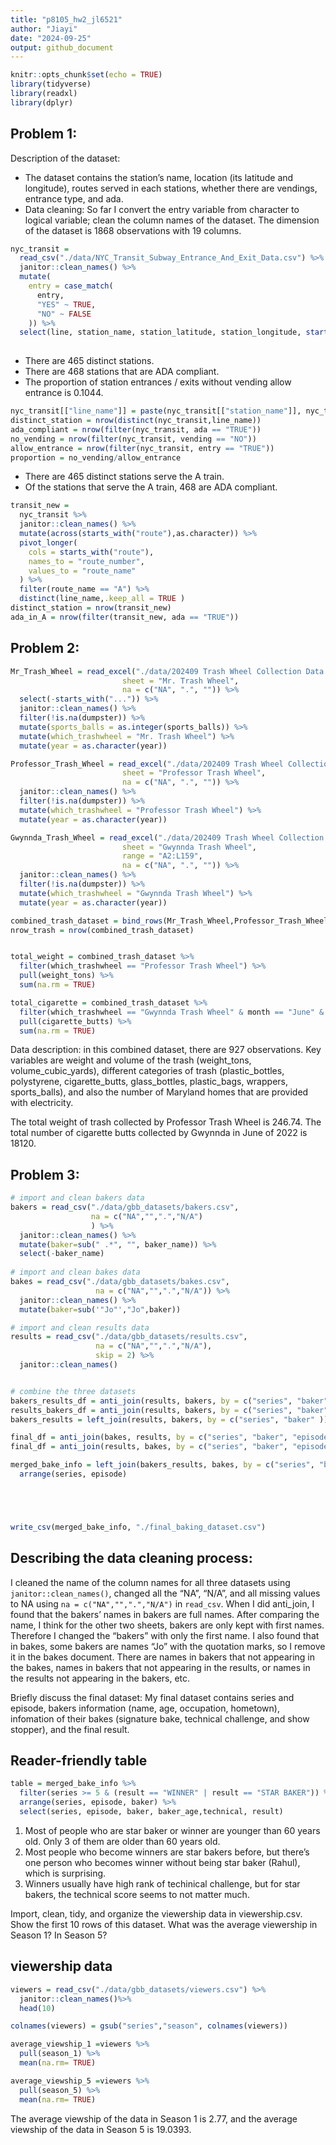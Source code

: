 ```yaml
---
title: "p8105_hw2_jl6521"
author: "Jiayi"
date: "2024-09-25"
output: github_document
---
```


```r
knitr::opts_chunk$set(echo = TRUE)
library(tidyverse)
library(readxl)
library(dplyr)
```

## Problem 1:

Description of the dataset: 

* The dataset contains the station's name, location (its latitude and longitude), routes served in each stations, whether there are vendings, entrance type, and ada. 
* Data cleaning: So far I convert the entry variable from character to logical variable; clean the column names of the dataset. The dimension of the dataset is 1868 observations with 19 columns. 
```r
nyc_transit = 
  read_csv("./data/NYC_Transit_Subway_Entrance_And_Exit_Data.csv") %>% 
  janitor::clean_names() %>% 
  mutate(
    entry = case_match(
      entry,
      "YES" ~ TRUE,
      "NO" ~ FALSE
    )) %>%
  select(line, station_name, station_latitude, station_longitude, starts_with("route"), entry, vending, entrance_type, ada)
  
```

* There are 465 distinct stations. 
* There are 468 stations that are ADA compliant. 
* The proportion of station entrances / exits without vending allow entrance is 0.1044. 
```r
nyc_transit[["line_name"]] = paste(nyc_transit[["station_name"]], nyc_transit[["line"]], sep = " ")
distinct_station = nrow(distinct(nyc_transit,line_name))
ada_compliant = nrow(filter(nyc_transit, ada == "TRUE"))
no_vending = nrow(filter(nyc_transit, vending == "NO"))
allow_entrance = nrow(filter(nyc_transit, entry == "TRUE"))
proportion = no_vending/allow_entrance
```

* There are 465 distinct stations serve the A train. 
* Of the stations that serve the A train, 468 are ADA compliant.
```r
transit_new = 
  nyc_transit %>%
  janitor::clean_names() %>% 
  mutate(across(starts_with("route"),as.character)) %>% 
  pivot_longer(
    cols = starts_with("route"),
    names_to = "route_number", 
    values_to = "route_name"
  ) %>% 
  filter(route_name == "A") %>% 
  distinct(line_name,.keep_all = TRUE )
distinct_station = nrow(transit_new)
ada_in_A = nrow(filter(transit_new, ada == "TRUE"))
```

## Problem 2:

```r
Mr_Trash_Wheel = read_excel("./data/202409 Trash Wheel Collection Data.xlsx",
                         sheet = "Mr. Trash Wheel",
                         na = c("NA", ".", "")) %>% 
  select(-starts_with("...")) %>%
  janitor::clean_names() %>% 
  filter(!is.na(dumpster)) %>% 
  mutate(sports_balls = as.integer(sports_balls)) %>%
  mutate(which_trashwheel = "Mr. Trash Wheel") %>%
  mutate(year = as.character(year))

Professor_Trash_Wheel = read_excel("./data/202409 Trash Wheel Collection Data.xlsx",
                         sheet = "Professor Trash Wheel",
                         na = c("NA", ".", "")) %>% 
  janitor::clean_names() %>%
  filter(!is.na(dumpster)) %>%   
  mutate(which_trashwheel = "Professor Trash Wheel") %>%
  mutate(year = as.character(year))

Gwynnda_Trash_Wheel = read_excel("./data/202409 Trash Wheel Collection Data.xlsx",
                         sheet = "Gwynnda Trash Wheel",
                         range = "A2:L159",
                         na = c("NA", ".", "")) %>% 
  janitor::clean_names() %>%
  filter(!is.na(dumpster)) %>% 
  mutate(which_trashwheel = "Gwynnda Trash Wheel") %>%
  mutate(year = as.character(year))

combined_trash_dataset = bind_rows(Mr_Trash_Wheel,Professor_Trash_Wheel,Gwynnda_Trash_Wheel)
nrow_trash = nrow(combined_trash_dataset) 


total_weight = combined_trash_dataset %>% 
  filter(which_trashwheel == "Professor Trash Wheel") %>%
  pull(weight_tons) %>%
  sum(na.rm = TRUE)

total_cigarette = combined_trash_dataset %>% 
  filter(which_trashwheel == "Gwynnda Trash Wheel" & month == "June" & year == 2022) %>%
  pull(cigarette_butts) %>% 
  sum(na.rm = TRUE)

```
Data description: in this combined dataset, there are 927 observations. Key variables are weight and volume of the trash (weight_tons, volume_cubic_yards), different categories of trash (plastic_bottles, polystyrene, cigarette_butts, glass_bottles, plastic_bags, wrappers, sports_balls), and also the number of Maryland homes that are provided with electricity.

The total weight of trash collected by Professor Trash Wheel is 246.74. The total number of cigarette butts collected by Gwynnda in June of 2022 is 18120. 

## Problem 3:

```r
# import and clean bakers data
bakers = read_csv("./data/gbb_datasets/bakers.csv",
                  na = c("NA","",".","N/A")
                  ) %>% 
  janitor::clean_names() %>% 
  mutate(baker=sub(" .*", "", baker_name)) %>% 
  select(-baker_name)
  
# import and clean bakes data
bakes = read_csv("./data/gbb_datasets/bakes.csv",
                   na = c("NA","",".","N/A")) %>% 
  janitor::clean_names() %>% 
  mutate(baker=sub('"Jo"',"Jo",baker))

# import and clean results data
results = read_csv("./data/gbb_datasets/results.csv",
                   na = c("NA","",".","N/A"),
                   skip = 2) %>% 
  janitor::clean_names()


# combine the three datasets 
bakers_results_df = anti_join(results, bakers, by = c("series", "baker" ))
results_bakers_df = anti_join(results, bakers, by = c("series", "baker" ))
bakers_results = left_join(results, bakers, by = c("series", "baker" ))

final_df = anti_join(bakes, results, by = c("series", "baker", "episode"))
final_df = anti_join(results, bakes, by = c("series", "baker", "episode"))

merged_bake_info = left_join(bakers_results, bakes, by = c("series", "baker", "episode"))%>% 
  arrange(series, episode)





write_csv(merged_bake_info, "./final_baking_dataset.csv")
```
## Describing the data cleaning process:
I cleaned the name of the column names for all three datasets using `janitor::clean_names()`, changed all the "NA", "N/A", and all missing values to NA using `na = c("NA","",".","N/A")` in `read_csv`. 
When I did anti_join, I found that the bakers' names in bakers are full names. After comparing the name, I think for the other two sheets, bakers are only kept with first names. Therefore I changed the "bakers" with only the first name.
I also found that in bakes, some bakers are names "Jo" with the quotation marks, so I remove it in the bakes document. 
There are names in bakers that not appearing in the bakes, names in bakers that not appearing in the results, or names in the results not appearing in the bakers, etc. 

Briefly discuss the final dataset:
My final dataset contains series and episode, bakers information (name, age, occupation, hometown), infomation of their bakes (signature bake, technical challenge, and show stopper), and the final result. 

## Reader-friendly table
```r
table = merged_bake_info %>% 
  filter(series >= 5 & (result == "WINNER" | result == "STAR BAKER")) %>% 
  arrange(series, episode, baker) %>%
  select(series, episode, baker, baker_age,technical, result)
```
1. Most of people who are star baker or winner are younger than 60 years old. Only 3 of them are older than 60 years old. 
2. Most people who become winners are star bakers before, but there's one person who becomes winner without being star baker (Rahul), which is surprising.
3. Winners usually have high rank of techinical challenge, but for star bakers, the technical score seems to not matter much. 


Import, clean, tidy, and organize the viewership data in viewership.csv. Show the first 10 rows of this dataset. What was the average viewership in Season 1? In Season 5?

## viewership data
```r
viewers = read_csv("./data/gbb_datasets/viewers.csv") %>% 
  janitor::clean_names()%>%
  head(10) 

colnames(viewers) = gsub("series","season", colnames(viewers))

average_viewship_1 =viewers %>% 
  pull(season_1) %>% 
  mean(na.rm= TRUE)

average_viewship_5 =viewers %>% 
  pull(season_5) %>% 
  mean(na.rm= TRUE)
```
The average viewship of the data in Season 1 is 2.77, and the  average viewship of the data in Season 5 is 19.0393. 
